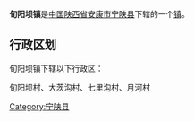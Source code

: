 {{Unreferenced|time=2022-02-27T04:41:39+00:00}}
{{中国乡级行政区
|行政区全称 = 旬阳坝镇
|景观照片文件名 = 
|景观照片描述 = 
|汉语拼音 =
|其他语言 = 
|其他语言名称 = 
|位置图文件名 = 
|位置图描述 = 
|自定义图片=
|上级行政区 = [[陕西省|陕西省]][[安康市|安康市]][[宁陕县|宁陕县]]
|行政区类别 = [[行政建制镇|镇]]
|行政区划代码 = 
|行政区划 = 
|村委会 = 
|居委会 = 
|建置时间 = 
|领导职位 = 
|领导名称 = 
|政府驻地 = 
|毗邻 = 
|地理坐标 = 
|总面积 = 
|总人口 = 
|户籍人口 = 
|户籍人口年份 = 
|常住人口 = 
|常住人口年份 = 
|人口密度 = 
|GDP = 
|邮政编码 = 
|电话区号 = 
|官方网站 = 
|网站名称 = 
}}
'''旬阳坝镇'''是[[中华人民共和国|中国]][[陕西省|陕西省]][[安康市|安康市]][[宁陕县|宁陕县]]下辖的一个[[行政建制镇|镇]]。

== 行政区划 ==
旬阳坝镇下辖以下行政区：

旬阳坝村、大茨沟村、七里沟村、月河村

{{陕西小作品}}
{{宁陕县行政区划}}

[[Category:宁陕县|Category:宁陕县]]